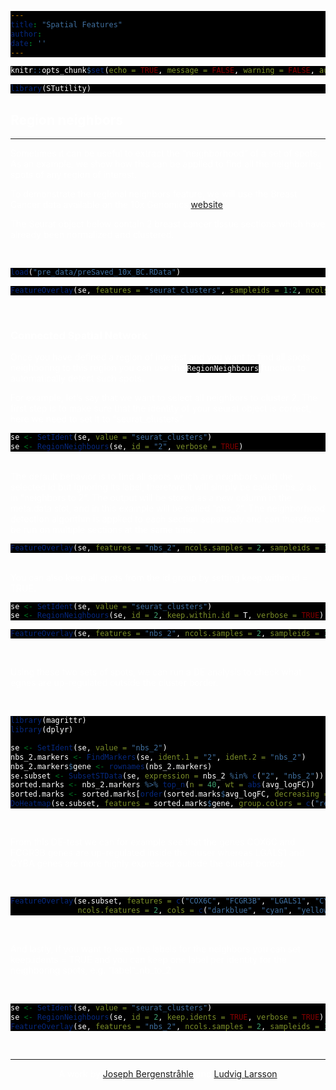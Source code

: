```yaml
---
title: "Spatial Features"
author:
date: ''
---
```


<style type="text/css">
div.main-container {
  background-color: #000000 !important;
  max-width: 1400px;
  margin-left: auto;
  margin-right: auto;
}
</style>
<style>
#TOC {
  background: url("https://www.spatialresearch.org/wp-content/uploads/2019/09/str-logo-spatial_research_3@2x.png");
  background-size: contain;
  padding-top: 100px !important;
  background-repeat: no-repeat;
  op: 5%;
  opacity: 0.8;
  width: 500px;
  color: white;
  border-color: #000000 !important;
}
</style>

<style> code, pre{
  background-color: #000000 !important;
  color: white !important;
}
</style>
<style> 
body {
  color: white
}
</style>
<style>
.list-group-item.active, .list-group-item.active:focus, .list-group-item.active:hover {
    background-color: #375a7f;
}
</style>



```r
knitr::opts_chunk$set(echo = TRUE, message = FALSE, warning = FALSE, autodep = TRUE)

```

```r
library(STutility)
```


## Region neighbors
***

Sometimes it can be useful to extract the "neighborhood" of a set of spots. As an example, we show how this can be applied to find all the neighboring spots of any region of interest. 

To demonstrate the regional neighbors feature, we will use the Breast Cancer data available on the 10x Genomics [website](https://support.10xgenomics.com/spatial-gene-expression/datasets).

The Seurat object below contain 2 breast cancer tissue sections which have already been normalized and clustered. 

<br>
```r

load("pre_data/preSaved_10x_BC.RData")

```
```r
FeatureOverlay(se, features = "seurat_clusters", sampleids = 1:2, ncols.samples = 2, dark.theme = T)
```
<br>

### Connected Spatial Network

Once you have defined a region of interest and you want to find all spots neighboring to this region you can use the `RegionNeighbours` function to automatically detect such spots. 

For example, let’s say that we want to select all neighbors to cluster 2. The first step is to make sure that the identity of your seurat object is correct, here we need to set it to "seurat_clusters".
<br>
```r

se <- SetIdent(se, value = "seurat_clusters")
se <- RegionNeighbours(se, id = "2", verbose = TRUE)

```
<br>
The default behavior is to find all spots which are neighbors with the selected id but ignoring its label, therefore it will simply be called nbs_2 as in “neighbors to 2”. The output will be stored as a new column in the meta.data slot, and in this example will be called "nbs_2". The neighborhood detection algorithm is applied to each section separately and can therefore be run on multiple sections at the same time.
<br>
```r

FeatureOverlay(se, features = "nbs_2", ncols.samples = 2, sampleids = 1:2, cols = c("red", "lightgray"), pt.size = 2, dark.theme = T)

```
<br>
You can also keep all spots from the id group by setting keep.within.id = TRUE.
<br>
```r

se <- SetIdent(se, value = "seurat_clusters")
se <- RegionNeighbours(se, id = 2, keep.within.id = T, verbose = TRUE)

```

```r

FeatureOverlay(se, features = "nbs_2", ncols.samples = 2, sampleids = 1:2, cols = c("red", "lightgray"), pt.size = 2, dark.theme = T)

```
<br>

Using these two sets of spots, we can run a DE analysis to check what egnes are up-regulated outside the cluster border.

<br>
```r

library(magrittr)
library(dplyr)

se <- SetIdent(se, value = "nbs_2")
nbs_2.markers <- FindMarkers(se, ident.1 = "2", ident.2 = "nbs_2")
nbs_2.markers$gene <- rownames(nbs_2.markers)
se.subset <- SubsetSTData(se, expression = nbs_2 %in% c("2", "nbs_2"))
sorted.marks <- nbs_2.markers %>% top_n(n = 40, wt = abs(avg_logFC))
sorted.marks <- sorted.marks[order(sorted.marks$avg_logFC, decreasing = T), ]
DoHeatmap(se.subset, features = sorted.marks$gene, group.colors = c("red", "lightgray"), disp.min = -2, disp.max = 2) + DarkTheme() 

```
<br>

From this DE-test we can for example see that the genes COX6C and FCGR3B genes are up-regulated inside the cluser whereas LGALS1 and CYBA genes are more highly expressed outisde the cluster border.

<br>
```r

FeatureOverlay(se.subset, features = c("COX6C", "FCGR3B", "LGALS1", "CYBA"), pt.size = 2, dark.theme = T, 
               ncols.features = 2, cols = c("darkblue", "cyan", "yellow", "red", "darkred"))

```
<br>

And lastly, if you want to keep the labels for the neighbors you can set keep.idents = TRUE and you can keep one label per identity for the neighboring spots, e.g. "label"_nb_to_2

<br>

```r

se <- SetIdent(se, value = "seurat_clusters")
se <- RegionNeighbours(se, id = 2, keep.idents = TRUE, verbose = TRUE)
FeatureOverlay(se, features = "nbs_2", ncols.samples = 2, sampleids = 1:2, pt.size = 2, dark.theme = T)

```

&nbsp;
<hr />
<p style="text-align: center;">A work by <a href="j.bergenstrahle@scilifelab.se">Joseph Bergenstråhle</a> and <a href="ludvig.larsson@scilifelab.se">Ludvig Larsson</a></p>

<!-- Add icon library -->
<link rel="stylesheet" href="https://cdnjs.cloudflare.com/ajax/libs/font-awesome/4.7.0/css/font-awesome.min.css">

<!-- Add font awesome icons -->
<p style="text-align: center;">
    <a href="https://www.spatialresearch.org" class="fa fa-beer"></a>
</p>

&nbsp;
